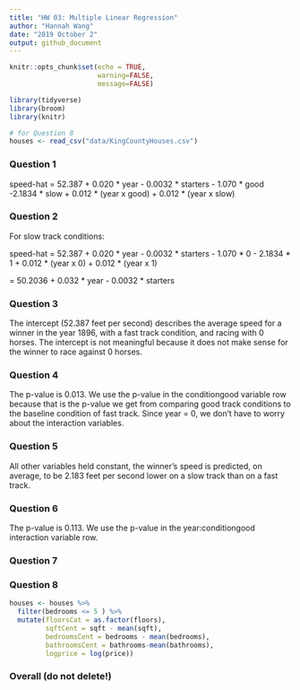 ```yaml
---
title: "HW 03: Multiple Linear Regression"
author: "Hannah Wang"
date: "2019 October 2"
output: github_document
---
```


```r
knitr::opts_chunk$set(echo = TRUE,
                      warning=FALSE,
                      message=FALSE)
```

```r
library(tidyverse)
library(broom)
library(knitr) 
```

```r
# for Question 8
houses <- read_csv("data/KingCountyHouses.csv")
```

### Question 1

speed-hat = 52.387 + 0.020 * year - 0.0032 * starters - 1.070	* good -2.1834 * slow + 0.012 * (year x good) + 0.012 * (year x slow)

### Question 2

For slow  track conditions: 

speed-hat = 52.387 + 0.020 * year - 0.0032 * starters - 1.070	* 0 - 2.1834 * 1 + 0.012 * (year x 0) + 0.012 * (year x 1)

= 50.2036 + 0.032 * year - 0.0032 * starters

### Question 3

The intercept (52.387 feet per second) describes the average speed for a winner in the year 1896, with a fast track condition, and racing with 0 horses. The intercept is not meaningful because it does not make sense for the winner to race against 0 horses.

### Question 4

The p-value is 0.013. We use the p-value in the conditiongood variable row because that is the p-value we get from comparing good track conditions to the baseline condition of fast track. Since year = 0, we don't have to worry about the interaction variables.

### Question 5

All other variables held constant, the winner's speed is predicted, on average, to be 2.183 feet per second lower on a slow track than on a fast track.

### Question 6

The p-value is 0.113. We use the p-value in the year:conditiongood interaction variable row.

### Question 7 


### Question 8

```r
houses <- houses %>%
  filter(bedrooms <= 5 ) %>%
  mutate(floorsCat = as.factor(floors), 
         sqftCent = sqft - mean(sqft), 
         bedroomsCent = bedrooms - mean(bedrooms),
         bathroomsCent = bathrooms-mean(bathrooms),
         logprice = log(price))
```




### Overall (do not delete!)


